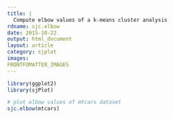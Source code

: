 ```yaml
---
title: |
  Compute elbow values of a k-means cluster analysis
rdname: sjc.elbow
date: 2015-10-22
output: html_document
layout: article
category: sjplot
images:
FRONTFOMATTER_IMAGES
---
```


```r
library(ggplot2)
library(sjPlot)
```

```r
# plot elbow values of mtcars dataset
sjc.elbow(mtcars)



```